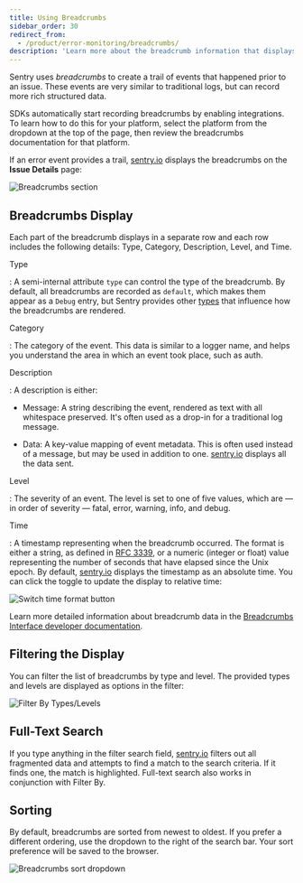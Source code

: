```yaml
---
title: Using Breadcrumbs
sidebar_order: 30
redirect_from:
  - /product/error-monitoring/breadcrumbs/
description: 'Learn more about the breadcrumb information that displays on the Issue Details page and how you can filter to help resolve issues.'
---
```


Sentry uses _breadcrumbs_ to create a trail of events that happened prior to an issue. These events are very similar to traditional logs, but can record more rich structured data.

SDKs automatically start recording breadcrumbs by enabling integrations. To learn how to do this for your platform, select the platform from the dropdown at the top of the page, then review the breadcrumbs documentation for that platform.

If an error event provides a trail, [sentry.io](https://sentry.io) displays the breadcrumbs on the **Issue Details** page:

![Breadcrumbs section](breadcrumbs-section.png)

## Breadcrumbs Display

Each part of the breadcrumb displays in a separate row and each row includes the following details: Type, Category, Description, Level, and Time.

Type

: A semi-internal attribute `type` can control the type of the breadcrumb. By default, all breadcrumbs are recorded as `default`, which makes them appear as a `Debug` entry, but Sentry provides other [types](https://develop.sentry.dev/sdk/event-payloads/breadcrumbs/#breadcrumb-types) that influence how the breadcrumbs are rendered.

Category

: The category of the event. This data is similar to a logger name, and helps you understand the area in which an event took place, such as auth.

Description

: A description is either:

- Message: A string describing the event, rendered as text with all whitespace preserved. It's often used as a drop-in for a traditional log message.

- Data: A key-value mapping of event metadata. This is often used instead of a message, but may be used in addition to one. [sentry.io](https://sentry.io) displays all the data sent.

Level

: The severity of an event. The level is set to one of five values, which are — in order of severity — fatal, error, warning, info, and debug.

Time

: A timestamp representing when the breadcrumb occurred. The format is either a string, as defined in [RFC 3339](https://tools.ietf.org/html/rfc3339), or a numeric (integer or float) value representing the number of seconds that have elapsed since the Unix epoch. By default, [sentry.io](https://sentry.io) displays the timestamp as an absolute time. You can click the toggle to update the display to relative time:

![Switch time format button](breadcrumbs-relative-time-switch.png)

Learn more detailed information about breadcrumb data in the [Breadcrumbs Interface developer documentation](https://develop.sentry.dev/sdk/event-payloads/breadcrumbs/).

## Filtering the Display

You can filter the list of breadcrumbs by type and level. The provided types and levels are displayed as options in the filter:

![Filter By Types/Levels](breadcrumbs-filter-by.png)

## Full-Text Search

If you type anything in the filter search field, [sentry.io](https://sentry.io) filters out all fragmented data and attempts to find a match to the search criteria. If it finds one, the match is highlighted. Full-text search also works in conjunction with Filter By.

## Sorting

By default, breadcrumbs are sorted from newest to oldest. If you prefer a different ordering, use the dropdown to the right of the search bar. Your sort preference will be saved to the browser.

![Breadcrumbs sort dropdown](breadcrumbs-sort.png)
